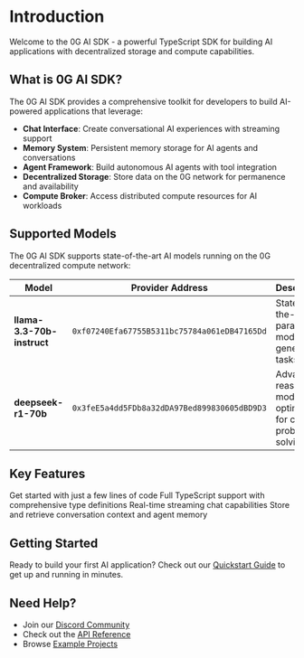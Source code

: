 # Introduction

Welcome to the 0G AI SDK - a powerful TypeScript SDK for building AI applications with decentralized storage and compute capabilities.

## What is 0G AI SDK?

The 0G AI SDK provides a comprehensive toolkit for developers to build AI-powered applications that leverage:

- **Chat Interface**: Create conversational AI experiences with streaming support
- **Memory System**: Persistent memory storage for AI agents and conversations
- **Agent Framework**: Build autonomous AI agents with tool integration
- **Decentralized Storage**: Store data on the 0G network for permanence and availability
- **Compute Broker**: Access distributed compute resources for AI workloads

## Supported Models

The 0G AI SDK supports state-of-the-art AI models running on the 0G decentralized compute network:

| Model | Provider Address | Description | Verification |
|-------|------------------|-------------|--------------|
| **llama-3.3-70b-instruct** | `0xf07240Efa67755B5311bc75784a061eDB47165Dd` | State-of-the-art 70B parameter model for general AI tasks | TEE (TeeML) |
| **deepseek-r1-70b** | `0x3feE5a4dd5FDb8a32dDA97Bed899830605dBD9D3` | Advanced reasoning model optimized for complex problem solving | TEE (TeeML) |

## Key Features

<CardGroup cols={2}>
  <Card
    title="Easy Integration"
    icon="plug"
    href="/quickstart"
  >
    Get started with just a few lines of code
  </Card>
  <Card
    title="TypeScript Support"
    icon="code"
    href="/development"
  >
    Full TypeScript support with comprehensive type definitions
  </Card>
  <Card
    title="Streaming Chat"
    icon="comments"
    href="/essentials/chat"
  >
    Real-time streaming chat capabilities
  </Card>
  <Card
    title="Persistent Memory"
    icon="brain"
    href="/essentials/memory"
  >
    Store and retrieve conversation context and agent memory
  </Card>
</CardGroup>

## Getting Started

Ready to build your first AI application? Check out our [Quickstart Guide](/quickstart) to get up and running in minutes.

## Need Help?

- Join our [Discord Community](https://discord.gg/0g)
- Check out the [API Reference](/api-reference/introduction)
- Browse [Example Projects](https://github.com/0glabs/0g-ai-sdk/tree/main/examples)
